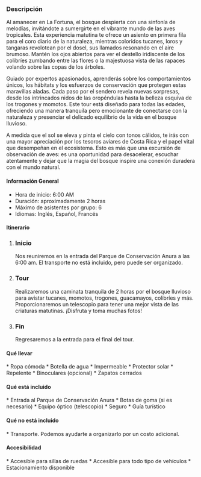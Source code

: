

### Descripción
Al amanecer en La Fortuna, el bosque despierta con una sinfonía de melodías, invitándote a sumergirte en el vibrante mundo de las aves tropicales. Esta experiencia matutina te ofrece un asiento en primera fila para el coro diario de la naturaleza, mientras coloridos tucanes, loros y tangaras revolotean por el dosel, sus llamados resonando en el aire brumoso. Mantén los ojos abiertos para ver el destello iridiscente de los colibríes zumbando entre las flores o la majestuosa vista de las rapaces volando sobre las copas de los árboles.

Guiado por expertos apasionados, aprenderás sobre los comportamientos únicos, los hábitats y los esfuerzos de conservación que protegen estas maravillas aladas. Cada paso por el sendero revela nuevas sorpresas, desde los intrincados nidos de las oropéndulas hasta la belleza esquiva de los trogones y momotos. Este tour está diseñado para todas las edades, ofreciendo una manera tranquila pero emocionante de conectarse con la naturaleza y presenciar el delicado equilibrio de la vida en el bosque lluvioso.

A medida que el sol se eleva y pinta el cielo con tonos cálidos, te irás con una mayor apreciación por los tesoros aviares de Costa Rica y el papel vital que desempeñan en el ecosistema. Esto es más que una excursión de observación de aves: es una oportunidad para desacelerar, escuchar atentamente y dejar que la magia del bosque inspire una conexión duradera con el mundo natural.

#### <FaInfoCircle size={20} className="me-3"/> Información General

<ul className="ms-9 list-none"> 
  <li className="flex items-center gap-1"><IoTimeOutline /> Hora de inicio: 6:00 AM</li> 
  <li className="flex items-center gap-1"><IoIosTimer /> Duración: aproximadamente 2 horas</li> 
  <li className="flex items-center gap-1"><BsFillPeopleFill /> Máximo de asistentes por grupo: 6</li> 
  <li className="flex items-center gap-1"><IoLanguageSharp /> Idiomas: Inglés, Español, Francés</li> 
</ul>

#### <FaListUl size={20} className="me-3"/> Itinerario


<ol className="ms-9 relative border-s border-slate-700 ">                  
    <li className="mb-5 ms-4">
        <div className="absolute w-3 h-3 bg-slate-700 rounded-full mt-1.5 -start-1.5 border border-white "></div>
        <h3 className="text-lg font-semibold">Inicio</h3>
        <p className="text-base font-normal text-gray-600">Nos reuniremos en la entrada del Parque de Conservación Anura a las 6:00 am. El transporte no está incluido, pero puede ser organizado.</p>
    </li>
    <li className="mb-5 ms-4">
        <div className="absolute w-3 h-3 bg-slate-700 rounded-full mt-1.5 -start-1.5 border border-white "></div>
        <h3 className="text-lg font-semibold">Tour</h3>
        <p className="text-base font-normal text-gray-600">Realizaremos una caminata tranquila de 2 horas por el bosque lluvioso para avistar tucanes, momotos, trogones, guacamayos, colibríes y más. Proporcionaremos un telescopio para tener una mejor vista de las criaturas matutinas. ¡Disfruta y toma muchas fotos!</p>
    </li>
    <li className="ms-4">
        <div className="absolute w-3 h-3 bg-slate-700 rounded-full mt-1.5 -start-1.5 border border-white "></div>
        <h3 className="text-lg font-semibold">Fin</h3>
        <p className="text-base font-normal text-gray-600">Regresaremos a la entrada para el final del tour.</p>
    </li>
</ol>

#### <BsFillBackpack2Fill size={20} className="me-3"/> Qué llevar

<section className="ms-14">
    * Ropa cómoda 
    * Botella de agua 
    * Impermeable 
    * Protector solar 
    * Repelente 
    * Binoculares (opcional) 
    * Zapatos cerrados
</section>

#### <FaCheckCircle size={20} className="me-3"/> Qué está incluido

<section className="ms-14">
    * Entrada al Parque de Conservación Anura 
    * Botas de goma (si es necesario) 
    * Equipo óptico (telescopio) 
    * Seguro 
    * Guía turístico
</section>

#### <FaTimesCircle  size={20} className="me-3"/> Qué no está incluido

<section className="ms-14">
    * Transporte. Podemos ayudarte a organizarlo por un costo adicional.
</section>

#### <FaWheelchair  size={20} className="me-3"/> Accesibilidad

<section className="ms-14">
    * Accesible para sillas de ruedas 
    * Accesible para todo tipo de vehículos 
    * Estacionamiento disponible
</section>
